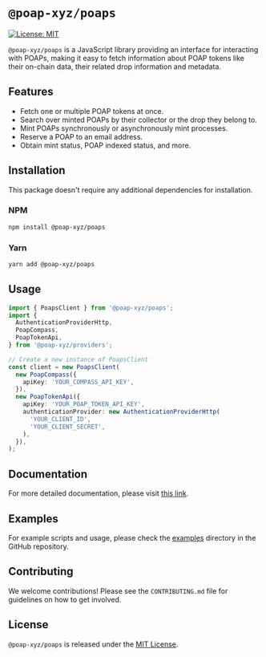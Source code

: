# `@poap-xyz/poaps`

[![License: MIT](https://img.shields.io/badge/License-MIT-green.svg)](https://opensource.org/licenses/MIT)

`@poap-xyz/poaps` is a JavaScript library providing an interface for interacting with POAPs, making it easy to fetch information about POAP tokens like their on-chain data, their related drop information and metadata.

## Features

- Fetch one or multiple POAP tokens at once.
- Search over minted POAPs by their collector or the drop they belong to.
- Mint POAPs synchronously or asynchronously mint processes.
- Reserve a POAP to an email address.
- Obtain mint status, POAP indexed status, and more.

## Installation

This package doesn't require any additional dependencies for installation.

### NPM

```bash
npm install @poap-xyz/poaps
```

### Yarn

```bash
yarn add @poap-xyz/poaps
```

## Usage

```typescript
import { PoapsClient } from '@poap-xyz/poaps';
import {
  AuthenticationProviderHttp,
  PoapCompass,
  PoapTokenApi,
} from '@poap-xyz/providers';

// Create a new instance of PoapsClient
const client = new PoapsClient(
  new PoapCompass({
    apiKey: 'YOUR_COMPASS_API_KEY',
  }),
  new PoapTokenApi({
    apiKey: 'YOUR_POAP_TOKEN_API_KEY',
    authenticationProvider: new AuthenticationProviderHttp(
      'YOUR_CLIENT_ID',
      'YOUR_CLIENT_SECRET',
    ),
  }),
);
```

## Documentation

For more detailed documentation, please visit [this link](https://documentation.poap.tech/docs).

## Examples

For example scripts and usage, please check the [examples](https://github.com/poap-xyz/poap.js/tree/main/examples) directory in the GitHub repository.

## Contributing

We welcome contributions! Please see the `CONTRIBUTING.md` file for guidelines on how to get involved.

## License

`@poap-xyz/poaps` is released under the [MIT License](https://opensource.org/licenses/MIT).
